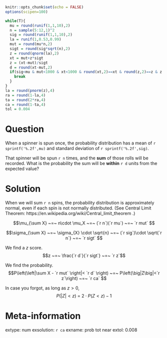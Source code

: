 ```r
knitr::opts_chunk$set(echo = FALSE)
options(scipen=100)

while(T){
  mu = round(runif(1,1,10),2)
  n = sample(5:12,1)^2
  sig = round(runif(1,1,10),2)
  la = runif(1,0.53,0.99)
  mut = round(mu*n,2)
  sigt = round(sig*sqrt(n),2)
  z = round(qnorm(la),2)
  xt = mut+z*sigt
  z = (xt-mut)/sigt
  d = round(xt-mut,2)
  if(sig<mu & mut<1000 & xt<1000 & round(xt,2)==xt & round(z,2)==z & z!=0){
    break
  }
}
la = round(pnorm(z),4)
ra = round(1-la,4)
ta = round(2*ra,4)
ca = round(1-ta,4)
tol = 0.004
```

Question
========

When a spinner is spun once, the probability distribution has a mean of `r sprintf('%.2f',mu)` and standard deviation of `r sprintf('%.2f',sig)`.

That spinner will be spun `r n` times, and the **sum** of those rolls will be recorded. What is the probability the sum will be **within** `r d` units from the expected value?


Solution
========

When we will sum `r n` spins, the probability distribution is approximately normal, even if each spin is not normally distributed. (See Central Limit Theorem: https://en.wikipedia.org/wiki/Central_limit_theorem .)

$$\mu_{\sum X} ~=~ n\cdot \mu_X ~=~ (`r n`)(`r mu`) ~=~ `r mut` $$

$$\sigma_{\sum X} ~=~ \sigma_{X} \cdot \sqrt{n} ~=~ (`r sig`)\cdot \sqrt{`r n`} ~=~ `r sigt` $$

We find a $z$ score.
$$z ~=~ \frac{`r d`}{`r sigt`} ~=~ `r z`$$

We find the probability.
$$P\left(\left|\sum X - `r mut` \right|< `r d` \right) ~=~ P\left(\big|Z\big|<`r z`\right) ~=~ `r ca` $$

In case you forgot, as long as $z>0$,
$$P(|Z| < z) ~=~ 2\cdot P(Z<z)-1$$


Meta-information
================
extype: num
exsolution: `r ca`
exname: prob tot near
extol: 0.008
